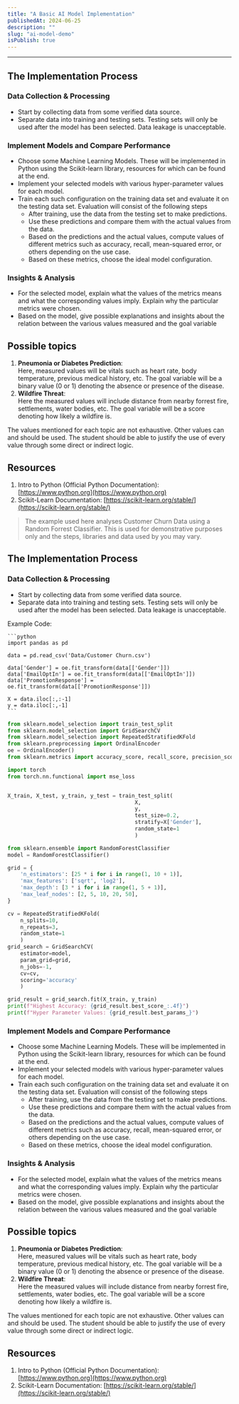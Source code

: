 ```yaml
---
title: "A Basic AI Model Implementation"
publishedAt: 2024-06-25
description: ""
slug: "ai-model-demo"
isPublish: true
---
```


---

## The Implementation Process

### Data Collection & Processing

- Start by collecting data from some verified data source.
- ⁠⁠Separate data into training and testing sets. Testing sets will only be used after the model has been selected. Data leakage is unacceptable.

### ⁠Implement Models and Compare Performance

- ⁠Choose some Machine Learning Models. These will be implemented in Python using the Scikit-learn library, resources for which can be found at the end.
- ⁠Implement your selected models with various hyper-parameter values for each model.
- ⁠Train each such configuration on the training data set and evaluate it on the testing data set. Evaluation will consist of the following steps
    - After training, use the data from the testing set to make predictions.
    - Use these predictions and compare them with the actual values from the data.
    - Based on the predictions and the actual values, compute values of different metrics such as accuracy, recall, mean-squared error, or others depending on the use case.
    - Based on these metrics, choose the ideal model configuration.

### Insights & Analysis

- ⁠For the selected model, explain what the values of the metrics means and what the corresponding values imply. Explain why the particular metrics were chosen.
- ⁠Based on the model, give possible explanations and insights about the relation between the various values measured and the goal variable


## Possible topics
1. **⁠Pneumonia or Diabetes Prediction**:  
	Here, measured values will be vitals such as heart rate, body temperature, previous medical history, etc. The goal variable will be a binary value (0 or 1) denoting the absence or presence of the disease.
2. **⁠Wildfire Threat**:  
	Here the measured values will include distance from nearby forrest fire, settlements, water bodies, etc. The goal variable will be a score denoting how likely a wildfire is.

The values mentioned for each topic are not exhaustive. Other values can and should be used. The student should be able to justify the use of every value through some direct or indirect logic.

## Resources

1. ⁠Intro to Python (Official Python Documentation): [https://www.python.org](https://www.python.org)
2. ⁠Scikit-Learn Documentation: [https://scikit-learn.org/stable/](https://scikit-learn.org/stable/)


> The example used here analyses Customer Churn Data using a Random Forrest Classifier. This is used for demonstrative purposes only and the steps, libraries and data used by you may vary.

## The Implementation Process

### Data Collection & Processing

- Start by collecting data from some verified data source.
- ⁠⁠Separate data into training and testing sets. Testing sets will only be used after the model has been selected. Data leakage is unacceptable.

Example Code:

    ```python
    import pandas as pd

    data = pd.read_csv('Data/Customer Churn.csv')

    data['Gender'] = oe.fit_transform(data[['Gender']])
    data['EmailOptIn'] = oe.fit_transform(data[['EmailOptIn']])
    data['PromotionResponse'] = oe.fit_transform(data[['PromotionResponse']])

    X = data.iloc[:,:-1]
    y = data.iloc[:,-1]
    ```

```python
from sklearn.model_selection import train_test_split
from sklearn.model_selection import GridSearchCV
from sklearn.model_selection import RepeatedStratifiedKFold
from sklearn.preprocessing import OrdinalEncoder 
oe = OrdinalEncoder()
from sklearn.metrics import accuracy_score, recall_score, precision_score, f1_score

import torch
from torch.nn.functional import mse_loss
```

```python

X_train, X_test, y_train, y_test = train_test_split(
                                        X,
                                        y,
                                        test_size=0.2,
                                        stratify=X['Gender'],
                                        random_state=1
                                        )
```

```python
from sklearn.ensemble import RandomForestClassifier
model = RandomForestClassifier()

grid = { 
    'n_estimators': [25 * i for i in range(1, 10 + 1)], 
    'max_features': ['sqrt', 'log2'], 
    'max_depth': [3 * i for i in range(1, 5 + 1)], 
    'max_leaf_nodes': [2, 5, 10, 20, 50], 
}

cv = RepeatedStratifiedKFold(
    n_splits=10,
    n_repeats=3,
    random_state=1
    )
grid_search = GridSearchCV(
    estimator=model,
    param_grid=grid,
    n_jobs=-1,
    cv=cv,
    scoring='accuracy'
    )

grid_result = grid_search.fit(X_train, y_train)
print(f"Highest Accuracy: {grid_result.best_score_:.4f}")
print(f"Hyper Parameter Values: {grid_result.best_params_}")
```

### ⁠Implement Models and Compare Performance

- ⁠Choose some Machine Learning Models. These will be implemented in Python using the Scikit-learn library, resources for which can be found at the end.
- ⁠Implement your selected models with various hyper-parameter values for each model.
- ⁠Train each such configuration on the training data set and evaluate it on the testing data set. Evaluation will consist of the following steps
    - After training, use the data from the testing set to make predictions.
    - Use these predictions and compare them with the actual values from the data.
    - Based on the predictions and the actual values, compute values of different metrics such as accuracy, recall, mean-squared error, or others depending on the use case.
    - Based on these metrics, choose the ideal model configuration.

### Insights & Analysis

- ⁠For the selected model, explain what the values of the metrics means and what the corresponding values imply. Explain why the particular metrics were chosen.
- ⁠Based on the model, give possible explanations and insights about the relation between the various values measured and the goal variable


## Possible topics
1. **⁠Pneumonia or Diabetes Prediction**:  
	Here, measured values will be vitals such as heart rate, body temperature, previous medical history, etc. The goal variable will be a binary value (0 or 1) denoting the absence or presence of the disease.
2. **⁠Wildfire Threat**:  
	Here the measured values will include distance from nearby forrest fire, settlements, water bodies, etc. The goal variable will be a score denoting how likely a wildfire is.

The values mentioned for each topic are not exhaustive. Other values can and should be used. The student should be able to justify the use of every value through some direct or indirect logic.

## Resources

1. ⁠Intro to Python (Official Python Documentation): [https://www.python.org](https://www.python.org)
2. ⁠Scikit-Learn Documentation: [https://scikit-learn.org/stable/](https://scikit-learn.org/stable/)
